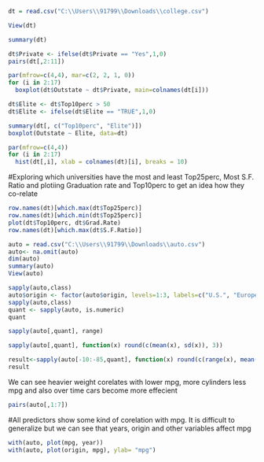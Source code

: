 
```{r}
dt = read.csv("C:\\Users\\91799\\Downloads\\college.csv")
```


```{r}
View(dt)
```


```{r}
summary(dt)
```


```{r}
dt$Private <- ifelse(dt$Private == "Yes",1,0)
pairs(dt[,2:11])

```


```{r}
par(mfrow=c(4,4), mar=c(2, 2, 1, 0))
for (i in 2:17)
  boxplot(dt$Outstate ~ dt$Private, main=colnames(dt[i])) 

```


```{r}
dt$Elite <- dt$Top10perc > 50
dt$Elite <- ifelse(dt$Elite == "TRUE",1,0)

```


```{r}
summary(dt[, c("Top10perc", "Elite")])
boxplot(Outstate ~ Elite, data=dt)

```


```{r}
par(mfrow=c(4,4))
for (i in 2:17)
  hist(dt[,i], xlab = colnames(dt)[i], breaks = 10)

```

#Exploring which universities have the most and least Top25perc, Most S.F. Ratio and plotiing Graduation rate and Top10perc to get an idea how they co-relate
```{r}
row.names(dt)[which.max(dt$Top25perc)]
row.names(dt)[which.min(dt$Top25perc)]
plot(dt$Top10perc, dt$Grad.Rate)
row.names(dt)[which.max(dt$S.F.Ratio)]
```




```{r}
auto = read.csv("C:\\Users\\91799\\Downloads\\auto.csv")
auto<- na.omit(auto)
dim(auto)
summary(auto)
View(auto)
```


```{r}
sapply(auto,class)
auto$origin <- factor(auto$origin, levels=1:3, labels=c("U.S.", "Europe", "Japan"))
sapply(auto,class)
quant <- sapply(auto, is.numeric)
quant

```


```{r}
sapply(auto[,quant], range)

```


```{r}
sapply(auto[,quant], function(x) round(c(mean(x), sd(x)), 3))
```


```{r}
result<-sapply(auto[-10:-85,quant], function(x) round(c(range(x), mean(x), sd(x)), 3))
result

```
We can see heavier weight corelates with lower mpg, more cylinders less mpg and also over time cars become more effecient

```{r}
pairs(auto[,1:7])

```

#All predictors show some kind of corelation with mpg. It is difficult to generalize but we can see that years, origin and other variables affect mpg
```{r}

with(auto, plot(mpg, year))
with(auto, plot(origin, mpg), ylab= "mpg")

```

